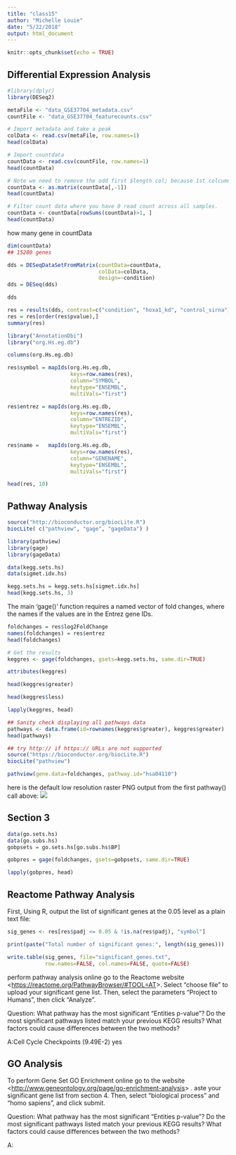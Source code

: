 ```yaml
---
title: "class15"
author: "Michelle Louie"
date: "5/22/2018"
output: html_document
---
```


```r
knitr::opts_chunk$set(echo = TRUE)
```

## Differential Expression Analysis
```r
#library(dplyr)
library(DESeq2)

metaFile <- "data_GSE37704_metadata.csv"
countFile <- "data_GSE37704_featurecounts.csv"
```

```r
# Import metadata and take a peak
colData <- read.csv(metaFile, row.names=1)
head(colData)
```

```r
# Import countdata
countData <- read.csv(countFile, row.names=1)
head(countData)
```

```r
# Note we need to remove the odd first $length col; because 1st colcumn of colData must match items in the header of countData
countData <- as.matrix(countData[,-1])
head(countData)
```

```r
# Filter count data where you have 0 read count across all samples.
countData <- countData[rowSums(countData)>1, ]
head(countData)
```

how many gene in countData 
```r
dim(countData)
## 15280 genes 
```

```r
dds = DESeqDataSetFromMatrix(countData=countData,
                             colData=colData,
                             design=~condition)
dds = DESeq(dds)

dds
```

```r
res = results(dds, contrast=c("condition", "hoxa1_kd", "control_sirna"))
res = res[order(res$pvalue),]
summary(res)
```

```r
library("AnnotationDbi")
library("org.Hs.eg.db")

columns(org.Hs.eg.db)
```

```r
res$symbol = mapIds(org.Hs.eg.db,
                    keys=row.names(res), 
                    column="SYMBOL",
                    keytype="ENSEMBL",
                    multiVals="first")

res$entrez = mapIds(org.Hs.eg.db,
                    keys=row.names(res), 
                    column="ENTREZID",
                    keytype="ENSEMBL",
                    multiVals="first")

res$name =   mapIds(org.Hs.eg.db,
                    keys=row.names(res), 
                    column="GENENAME",
                    keytype="ENSEMBL",
                    multiVals="first")

head(res, 10)
```

## Pathway Analysis
```r
source("http://bioconductor.org/biocLite.R")
biocLite( c("pathview", "gage", "gageData") )
```


```r
library(pathview)
library(gage)
library(gageData)

data(kegg.sets.hs)
data(sigmet.idx.hs)

kegg.sets.hs = kegg.sets.hs[sigmet.idx.hs]
head(kegg.sets.hs, 3)
```
The main 'gage()' function requires a named vector of fold changes, where the names if the values are in the Entrez gene IDs.
```r
foldchanges = res$log2FoldChange
names(foldchanges) = res$entrez
head(foldchanges)
```

```r
# Get the results
keggres <- gage(foldchanges, gsets=kegg.sets.hs, same.dir=TRUE)

attributes(keggres)
```

```r
head(keggres$greater)
```

```r
head(keggres$less)
```

```r
lapply(keggres, head)
```

```r
## Sanity check displaying all pathways data
pathways <- data.frame(id=rownames(keggres$greater), keggres$greater)
head(pathways)
```
```r
## try http:// if https:// URLs are not supported
source("https://bioconductor.org/biocLite.R")
biocLite("pathview")
```

```r
pathview(gene.data=foldchanges, pathway.id="hsa04110")
```

here is the default low resolution raster PNG output from the first pathway() call above:
![](hsa04110.pathview.png)

## Section 3 
```r
data(go.sets.hs)
data(go.subs.hs)
gobpsets = go.sets.hs[go.subs.hs$BP]

gobpres = gage(foldchanges, gsets=gobpsets, same.dir=TRUE)

lapply(gobpres, head)
```
##  Reactome Pathway Analysis

First, Using R, output the list of significant genes at the 0.05 level as a plain text file:
```r
sig_genes <- res[res$padj <= 0.05 & !is.na(res$padj), "symbol"]

print(paste("Total number of significant genes:", length(sig_genes)))
```

```r
write.table(sig_genes, file="significant_genes.txt", 
            row.names=FALSE, col.names=FALSE, quote=FALSE)
```
perform pathway analysis online go to the Reactome website <<https://reactome.org/PathwayBrowser/#TOOL=AT>>.  Select “choose file” to upload your significant gene list. Then, select the parameters “Project to Humans”, then click “Analyze”.

Question: What pathway has the most significant “Entities p-value”? Do the most significant pathways listed match your previous KEGG results? What factors could cause differences between the two methods?

A:Cell Cycle Checkpoints (9.49E-2)
  yes 
  
## GO Analysis
To perform Gene Set GO Enrichment online go to the website <<http://www.geneontology.org/page/go-enrichment-analysis>> . aste your significant gene list from section 4. Then, select “biological process” and “homo sapiens”, and click submit.

Question: What pathway has the most significant “Entities p-value”? Do the most significant pathways listed match your previous KEGG results? What factors could cause differences between the two methods?

A: 









